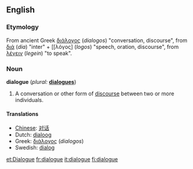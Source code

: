 ==English==
===Etymology===
From ancient Greek [[διάλογος]] (''dialogos'') "conversation, discourse",  from [[διά]] (''dia'') "inter"  + [[λόγος] (''logos'') "speech, oration, discourse", from [[λέγειν]] (''legein'') "to speak".

===Noun===
'''dialogue'''  (''plural:'' '''[[dialogues]]''')
# A conversation or other form of [[discourse]] between two or more individuals.

====Translations====
*[[Chinese]]: [[对话]]
*Dutch: [[dialoog]] {{m}}
*Greek: [[διάλογος]] (''dialogos'')
*Swedish: [[dialog]]

[[et:Dialogue]]
[[fr:dialogue]]
[[it:dialogue]]
[[fi:dialogue]]